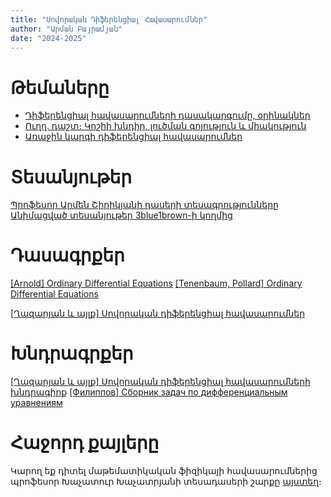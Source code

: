 ```yaml
---
title: "Սովորական Դիֆերենցիալ Հավասարումներ"
author: "Արման Բայրամյան"
date: "2024-2025"
---
```


# Թեմաները
- [Դիֆերենցիալ հավասարումների դասակարգումը, օրինակներ](chapters/video_01.qmd)
- [Ուղղ. դաշտ։ Կոշիի խնդիր, լուծման գոյություն և միակություն](chapters/video_02.qmd)
- [Առաջին կարգի դիֆերենցիալ հավասարումներ](chapters/video_03.qmd)  

# Տեսանյութեր
[Պրոֆեսոր Արմեն Շիրիկյանի դասերի տեսագրությունները](https://www.youtube.com/watch?v=igzU6Cr3gGg&list=PLk4rM7XCAQ9ICC6BuNAWUld_-enQwl4JL)
[Անիմացված տեսանյութեր 3blue1brown-ի կողմից](https://www.youtube.com/watch?v=p_di4Zn4wz4&list=PLZHQObOWTQDNPOjrT6KVlfJuKtYTftqH6)


# Դասագրքեր
[[Arnold] Ordinary Differential Equations](https://drive.google.com/file/d/1wiV5WWeWsIOX_bm5LlL02p8LFsPDH7DM/view?usp=drive_link)
[[Tenenbaum, Pollard] Ordinary Differential Equations](https://drive.google.com/file/d/16rrNZgasRW-Qe2zHe6JVAGXoj0u9RI0o/view?usp=drive_link)

[[Ղազարյան և այլք] Սովորական դիֆերենցիալ հավասարումներ](https://drive.google.com/file/d/1n0zMCssCpZ2DahoJF4BzaBz-MYeE41Tm/view?usp=drive_link)

# Խնդրագրքեր
[[Ղազարյան և այլք] Սովորական դիֆերենցիալ հավասարումների խնդրագիրք](https://drive.google.com/file/d/13EpSH5JMV8YD6u5uRbVrAuXQ5jpu4PpV/view?usp=drive_link)
[[Филиппов] Сборник задач по дифференциальным уравнениям](https://drive.google.com/file/d/1Q5Z_xxxx2yyFYxan3Zt4SLXkMd8fwhPT/view?usp=drive_link)

# Հաջորդ քայլերը
Կարող եք դիտել մաթեմատիկական ֆիզիկայի հավասարումներից պրոֆեսոր Խաչատուր Խաչատրյանի տեսադասերի շարքը [այստեղ](https://www.youtube.com/playlist?list=PLz3NrXxHz_CBpHt8Q_OGiDkrEj5Zkvfvs)։